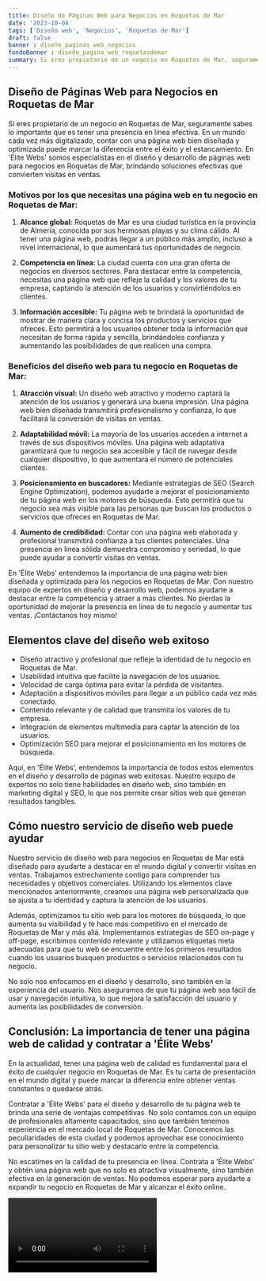 ```yaml
---
title: Diseño de Páginas Web para Negocios en Roquetas de Mar
date: '2023-10-04'
tags: ['Diseño web', 'Negocios', 'Roquetas de Mar']
draft: false
banner : diseño_paginas_web_negocios
fondoBanner : diseño_pagina_web_roquetasdemar
summary: Si eres propietario de un negocio en Roquetas de Mar, seguramente sabes lo importante que es tener una presencia en línea efectiva. En un mundo cada vez más digitalizado, contar con una página web bien diseñada y optimizada puede marcar la diferencia entre el éxito y el estancamiento. En 'Élite Webs' somos especialistas en el diseño y desarrollo de páginas web para negocios en Roquetas de Mar, brindando soluciones efectivas que convierten visitas en ventas.
---
```


## Diseño de Páginas Web para Negocios en Roquetas de Mar

Si eres propietario de un negocio en Roquetas de Mar, seguramente sabes lo importante que es tener una presencia en línea efectiva. En un mundo cada vez más digitalizado, contar con una página web bien diseñada y optimizada puede marcar la diferencia entre el éxito y el estancamiento. En 'Élite Webs' somos especialistas en el diseño y desarrollo de páginas web para negocios en Roquetas de Mar, brindando soluciones efectivas que convierten visitas en ventas.

### Motivos por los que necesitas una página web en tu negocio en Roquetas de Mar:

1. **Alcance global:** Roquetas de Mar es una ciudad turística en la provincia de Almería, conocida por sus hermosas playas y su clima cálido. Al tener una página web, podrás llegar a un público más amplio, incluso a nivel internacional, lo que aumentará tus oportunidades de negocio.

2. **Competencia en línea:** La ciudad cuenta con una gran oferta de negocios en diversos sectores. Para destacar entre la competencia, necesitas una página web que refleje la calidad y los valores de tu empresa, captando la atención de los usuarios y convirtiéndolos en clientes.

3. **Información accesible:** Tu página web te brindará la oportunidad de mostrar de manera clara y concisa los productos y servicios que ofreces. Esto permitirá a los usuarios obtener toda la información que necesitan de forma rápida y sencilla, brindándoles confianza y aumentando las posibilidades de que realicen una compra.

### Beneficios del diseño web para tu negocio en Roquetas de Mar:

1. **Atracción visual:** Un diseño web atractivo y moderno captará la atención de los usuarios y generará una buena impresión. Una página web bien diseñada transmitirá profesionalismo y confianza, lo que facilitará la conversión de visitas en ventas.

2. **Adaptabilidad móvil:** La mayoría de los usuarios acceden a internet a través de sus dispositivos móviles. Una página web adaptativa garantizará que tu negocio sea accesible y fácil de navegar desde cualquier dispositivo, lo que aumentará el número de potenciales clientes.

3. **Posicionamiento en buscadores:** Mediante estrategias de SEO (Search Engine Optimization), podemos ayudarte a mejorar el posicionamiento de tu página web en los motores de búsqueda. Esto permitirá que tu negocio sea más visible para las personas que buscan los productos o servicios que ofreces en Roquetas de Mar.

4. **Aumento de credibilidad:** Contar con una página web elaborada y profesional transmitirá confianza a tus clientes potenciales. Una presencia en línea sólida demuestra compromiso y seriedad, lo que puede ayudar a convertir visitas en ventas.

En 'Élite Webs' entendemos la importancia de una página web bien diseñada y optimizada para los negocios en Roquetas de Mar. Con nuestro equipo de expertos en diseño y desarrollo web, podemos ayudarte a destacar entre la competencia y atraer a más clientes. No pierdas la oportunidad de mejorar la presencia en línea de tu negocio y aumentar tus ventas. ¡Contáctanos hoy mismo!

<GifSeo />

<Cta />

## Elementos clave del diseño web exitoso

- Diseño atractivo y profesional que refleje la identidad de tu negocio en Roquetas de Mar.
- Usabilidad intuitiva que facilite la navegación de los usuarios.
- Velocidad de carga óptima para evitar la pérdida de visitantes.
- Adaptación a dispositivos móviles para llegar a un público cada vez más conectado.
- Contenido relevante y de calidad que transmita los valores de tu empresa.
- Integración de elementos multimedia para captar la atención de los usuarios.
- Optimización SEO para mejorar el posicionamiento en los motores de búsqueda.

Aquí, en 'Élite Webs', entendemos la importancia de todos estos elementos en el diseño y desarrollo de páginas web exitosas. Nuestro equipo de expertos no solo tiene habilidades en diseño web, sino también en marketing digital y SEO, lo que nos permite crear sitios web que generan resultados tangibles.

## Cómo nuestro servicio de diseño web puede ayudar

Nuestro servicio de diseño web para negocios en Roquetas de Mar está diseñado para ayudarte a destacar en el mundo digital y convertir visitas en ventas. Trabajamos estrechamente contigo para comprender tus necesidades y objetivos comerciales. Utilizando los elementos clave mencionados anteriormente, creamos una página web personalizada que se ajusta a tu identidad y captura la atención de los usuarios.

Además, optimizamos tu sitio web para los motores de búsqueda, lo que aumenta su visibilidad y te hace más competitivo en el mercado de Roquetas de Mar y más allá. Implementamos estrategias de SEO on-page y off-page, escribimos contenido relevante y utilizamos etiquetas meta adecuadas para que tu web se encuentre entre los primeros resultados cuando los usuarios busquen productos o servicios relacionados con tu negocio.

No solo nos enfocamos en el diseño y desarrollo, sino también en la experiencia del usuario. Nos aseguramos de que tu página web sea fácil de usar y navegación intuitiva, lo que mejora la satisfacción del usuario y aumenta las posibilidades de conversión.

## Conclusión: La importancia de tener una página web de calidad y contratar a 'Élite Webs'

En la actualidad, tener una página web de calidad es fundamental para el éxito de cualquier negocio en Roquetas de Mar. Es tu carta de presentación en el mundo digital y puede marcar la diferencia entre obtener ventas constantes o quedarse atrás.

Contratar a 'Élite Webs' para el diseño y desarrollo de tu página web te brinda una serie de ventajas competitivas. No solo contamos con un equipo de profesionales altamente capacitados, sino que también tenemos experiencia en el mercado local de Roquetas de Mar. Conocemos las peculiaridades de esta ciudad y podemos aprovechar ese conocimiento para personalizar tu sitio web y destacarlo entre la competencia.

No escatimes en la calidad de tu presencia en línea. Contrata a 'Élite Webs' y obtén una página web que no solo es atractiva visualmente, sino también efectiva en la generación de ventas. No podemos esperar para ayudarte a expandir tu negocio en Roquetas de Mar y alcanzar el éxito online.

<Video />

<CtaBot job='Negocios' city='Roquetas de Mar'/>

<Gmaps query='Roquetas de Mar+españa+maps' />